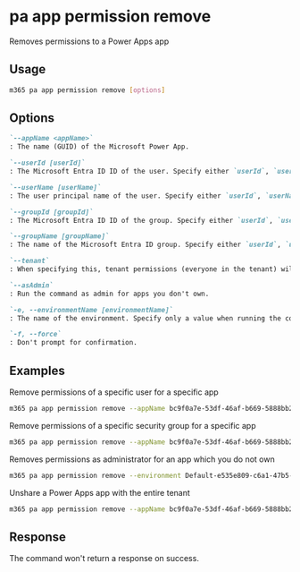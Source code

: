 
# pa app permission remove

Removes permissions to a Power Apps app

## Usage

```sh
m365 pa app permission remove [options]
```

## Options

```md definition-list
`--appName <appName>`
: The name (GUID) of the Microsoft Power App.

`--userId [userId]`
: The Microsoft Entra ID ID of the user. Specify either `userId`, `userName`, `groupId`, `groupName`, or `tenant`.

`--userName [userName]`
: The user principal name of the user. Specify either `userId`, `userName`, `groupId`, `groupName`, or `tenant`.

`--groupId [groupId]`
: The Microsoft Entra ID ID of the group. Specify either `userId`, `userName`, `groupId`, `groupName`, or `tenant`.

`--groupName [groupName]`
: The name of the Microsoft Entra ID group. Specify either `userId`, `userName`, `groupId`, `groupName`, or `tenant`.

`--tenant`
: When specifying this, tenant permissions (everyone in the tenant) will be removed. Specify either `userId`, `userName`, `groupId`, `groupName`, or `tenant`.

`--asAdmin`
: Run the command as admin for apps you don't own.

`-e, --environmentName [environmentName]`
: The name of the environment. Specify only a value when running the command as admin.

`-f, --force`
: Don't prompt for confirmation.
```

<Global />

## Examples

Remove permissions of a specific user for a specific app

```sh
m365 pa app permission remove --appName bc9f0a7e-53df-46af-b669-5888bb2f63d0 --userName john.doe@contoso.com 
```

Remove permissions of a specific security group for a specific app

```sh
m365 pa app permission remove --appName bc9f0a7e-53df-46af-b669-5888bb2f63d0 --groupName Developers
```

Removes permissions as administrator for an app which you do not own

```sh
m365 pa app permission remove --environment Default-e535e809-c6a1-47b5-8951-d0898a64bf8a --appName bc9f0a7e-53df-46af-b669-5888bb2f63d0 --userId 42a28ec6-972f-4fdd-b483-50ee4b237f91 --asAdmin
```

Unshare a Power Apps app with the entire tenant

```sh
m365 pa app permission remove --appName bc9f0a7e-53df-46af-b669-5888bb2f63d0 --tenant
```

## Response

The command won't return a response on success.
